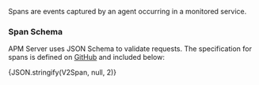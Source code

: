 


<div id="api-span"></div>

Spans are events captured by an agent occurring in a monitored service.

<div id="api-span-schema"></div>

### Span Schema

APM Server uses JSON Schema to validate requests. The specification for spans is defined on
[GitHub](https://github.com/elastic/apm-server/blob/main/docs/spec/v2/span.json) and included below:

<DocCode language="json">
  {JSON.stringify(V2Span, null, 2)}
</DocCode>
